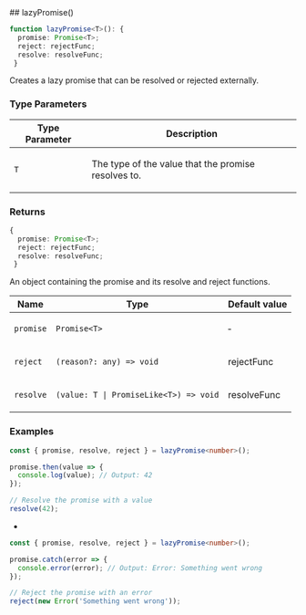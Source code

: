 
[//]: # (Do not edit directly)
[//]: # (Generated by the Cocokits TypeDoc custom theme on Thu Feb 20 2025)



<Meta title='Utils/Promise'/>
<MdxPage breadcrumb='Utils' title='Promise' tocItems={tocItems} hideThemeSwitcher={true}>
<div>
</div><div id="selection_lazypromise">
## lazyPromise()

```ts
function lazyPromise<T>(): {
  promise: Promise<T>;
  reject: rejectFunc;
  resolve: resolveFunc;
 }
```

Creates a lazy promise that can be resolved or rejected externally.

### Type Parameters

<table class="arg-type-table arg-type-table--full-width">
<thead>
<tr>
<th>Type Parameter</th>
<th>Description</th>
</tr>
</thead>
<tbody>
<tr>
<td>

`T`

</td>
<td>

The type of the value that the promise resolves to.

</td>
</tr>
</tbody>
</table>

### Returns

```ts
{
  promise: Promise<T>;
  reject: rejectFunc;
  resolve: resolveFunc;
 }
```

An object containing the promise and its resolve and reject functions.

<table class="arg-type-table arg-type-table--full-width">
<thead>
<tr>
<th>Name</th>
<th>Type</th>
<th>Default value</th>
</tr>
</thead>
<tbody>
<tr>
<td>

`promise`

</td>
<td>

`Promise<T>`

</td>
<td>

&hyphen;

</td>
</tr>
<tr>
<td>

`reject`

</td>
<td>

`(reason?: any) => void`

</td>
<td>

rejectFunc

</td>
</tr>
<tr>
<td>

`resolve`

</td>
<td>

`(value: T | PromiseLike<T>) => void`

</td>
<td>

resolveFunc

</td>
</tr>
</tbody>
</table>

### Examples

```typescript
const { promise, resolve, reject } = lazyPromise<number>();

promise.then(value => {
  console.log(value); // Output: 42
});

// Resolve the promise with a value
resolve(42);
```

 *

```typescript
const { promise, resolve, reject } = lazyPromise<number>();

promise.catch(error => {
  console.error(error); // Output: Error: Something went wrong
});

// Reject the promise with an error
reject(new Error('Something went wrong'));
```

</div>
</MdxPage>
